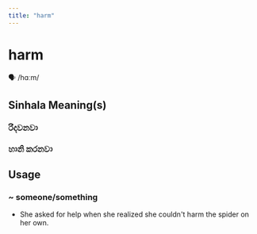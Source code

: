```yaml
---
title: "harm"
---
```


# harm

🗣️ /hɑːm/

## Sinhala Meaning(s)

### රිදවනවා
### හානි කරනවා

## Usage

### ~ someone/something

- She asked for help when she realized she couldn't harm the spider on her own.

